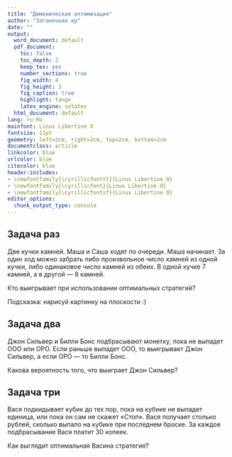 ```yaml
---
title: "Демоническая оптимизация"
author: "Загоночная кр"
date: ""
output:
  word_document: default
  pdf_document:
    toc: false
    toc_depth: 2
    keep_tex: yes
    number_sections: true
    fig_width: 4
    fig_height: 3
    fig_caption: true
    highlight: tango
    latex_engine: xelatex
  html_document: default
lang: ru-RU
mainfont: Linux Libertine O
fontsize: 11pt
geometry: left=2cm, right=2cm, top=2cm, bottom=2cm
documentclass: article
linkcolor: blue
urlcolor: blue
citecolor: blue
header-includes:
- \newfontfamily{\cyrillicfonttt}{Linux Libertine O}
- \newfontfamily{\cyrillicfont}{Linux Libertine O}
- \newfontfamily{\cyrillicfontsf}{Linux Libertine O}
editor_options: 
  chunk_output_type: console
---
```


## Задача раз

Две кучки камней. Маша и Саша ходят по очереди. Маша начинает.
За один ход можно забрать либо произвольное число камней из одной кучки,
либо одинаковое число камней из обеих. В одной кучке 7 камней, а в другой — 8 камней.

Кто выигрывает при использовании оптимальных стратегий?

Подсказка: нарисуй картинку на плоскости :)

## Задача два

Джон Сильвер и Билли Бонс подбрасывают монетку, пока не выпадет ООО или ОРО. 
Если раньше выпадет ООО, то выигрывает Джон Сильвер, а если ОРО — то Билли Бонс.

Какова вероятность того, что выиграет Джон Сильвер?

## Задача три

Вася подкидывает кубик до тех пор, пока на кубике не выпадет единица, или пока он сам не скажет «Стоп». 
Вася получает столько рублей, сколько выпало на кубике при последнем броске. 
За каждое подбрасывание Вася платит 30 копеек.

Как выглядит оптимальная Васина стратегия?





